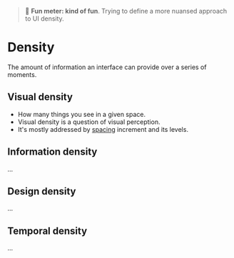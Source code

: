 
<Meta title="Foundations/Density*" />

> 🙂 **Fun meter: kind of fun**. Trying to define a more nuansed approach to UI density.

# Density

The amount of information an interface can provide over a series of moments.

## Visual density

- How many things you see in a given space.
- Visual density is a question of visual perception.
- It's mostly addressed by [spacing](../?path=/docs/foundations-spacing--docs) increment and its levels.

## Information density

...

## Design density

...

## Temporal density

...
